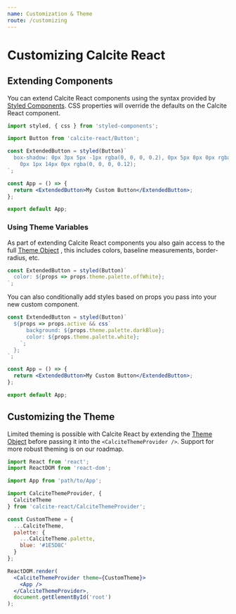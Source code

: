 ```yaml
---
name: Customization & Theme
route: /customizing
---
```


# Customizing Calcite React

## Extending Components

You can extend Calcite React components using the syntax provided by
[Styled Components](https://www.styled-components.com/docs/basics#extending-styles).
CSS properties will override the defaults on the Calcite React component.

```jsx
import styled, { css } from 'styled-components';

import Button from 'calcite-react/Button';

const ExtendedButton = styled(Button)`
  box-shadow: 0px 3px 5px -1px rgba(0, 0, 0, 0.2), 0px 5px 8px 0px rgba(0, 0, 0, 0.14),
    0px 1px 14px 0px rgba(0, 0, 0, 0.12);
`;

const App = () => {
  return <ExtendedButton>My Custom Button</ExtendedButton>;
};

export default App;
```

### Using Theme Variables

As part of extending Calcite React components you also gain access to the full
[Theme Object](https://github.com/ArcGIS/calcite-react/blob/master/src/CalciteThemeProvider/CalciteTheme.js)
, this includes colors, baseline measurements, border-radius, etc.

```jsx
const ExtendedButton = styled(Button)`
  color: ${props => props.theme.palette.offWhite};
`;
```

You can also conditionally add styles based on props you pass into your new
custom component.

```jsx
const ExtendedButton = styled(Button)`
  ${props => props.active && css`
      background: ${props.theme.palette.darkBlue};
      color: ${props.theme.palette.white};
    `;
  };
`;

const App = () => {
  return <ExtendedButton>My Custom Button</ExtendedButton>;
};

export default App;
```

## Customizing the Theme

Limited theming is possible with Calcite React by extending the
[Theme Object](https://github.com/ArcGIS/calcite-react/blob/master/src/CalciteThemeProvider/CalciteTheme.js)
before passing it into the `<CalciteThemeProvider />`. Support for more robust
theming is on our roadmap.

```jsx
import React from 'react';
import ReactDOM from 'react-dom';

import App from 'path/to/App';

import CalciteThemeProvider, {
  CalciteTheme
} from 'calcite-react/CalciteThemeProvider';

const CustomTheme = {
  ...CalciteTheme,
  palette: {
    ...CalciteTheme.palette,
    blue: '#1E5D8C'
  }
};

ReactDOM.render(
  <CalciteThemeProvider theme={CustomTheme}>
    <App />
  </CalciteThemeProvider>,
  document.getElementById('root')
);
```
